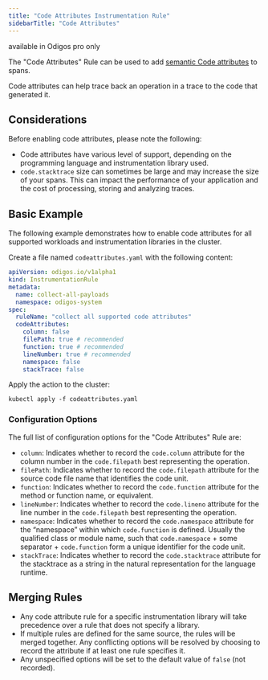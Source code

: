 ```yaml
---
title: "Code Attributes Instrumentation Rule"
sidebarTitle: "Code Attributes"
---
```


<Info> available in Odigos pro only </Info>

The "Code Attributes" Rule can be used to add [semantic Code attributes](https://opentelemetry.io/docs/specs/semconv/attributes-registry/code/) to spans.

Code attributes can help trace back an operation in a trace to the code that generated it.

## Considerations

Before enabling code attributes, please note the following:

- Code attributes have various level of support, depending on the programming language and instrumentation library used.
- `code.stacktrace` size can sometimes be large and may increase the size of your spans. This can impact the performance of your application and the cost of processing, storing and analyzing traces.

## Basic Example

The following example demonstrates how to enable code attributes for all supported workloads and instrumentation libraries in the cluster.

Create a file named `codeattributes.yaml` with the following content:

```yaml
apiVersion: odigos.io/v1alpha1
kind: InstrumentationRule
metadata:
  name: collect-all-payloads
  namespace: odigos-system
spec:
  ruleName: "collect all supported code attributes"
  codeAttributes:
    column: false
    filePath: true # recommended
    function: true # recommended
    lineNumber: true # recommended
    namespace: false
    stackTrace: false
```

Apply the action to the cluster:

```shell
kubectl apply -f codeattributes.yaml
```

### Configuration Options

The full list of configuration options for the "Code Attributes" Rule are:

- `column`: Indicates whether to record the `code.column` attribute for the column number in the `code.filepath` best representing the operation.
- `filePath`: Indicates whether to record the `code.filepath` attribute for the source code file name that identifies the code unit.
- `function`: Indicates whether to record the `code.function` attribute for the method or function name, or equivalent.
- `lineNumber`: Indicates whether to record the `code.lineno` attribute for the line number in the `code.filepath` best representing the operation.
- `namespace`: Indicates whether to record the `code.namespace` attribute for the “namespace” within which `code.function` is defined. Usually the qualified class or module name, such that `code.namespace` + some separator + `code.function` form a unique identifier for the code unit.
- `stackTrace`: Indicates whether to record the `code.stacktrace` attribute for the stacktrace as a string in the natural representation for the language runtime.

## Merging Rules

- Any code attribute rule for a specific instrumentation library will take precedence over a rule that does not specify a library.
- If multiple rules are defined for the same source, the rules will be merged together. Any conflicting options will be resolved by choosing to record the attribute if at least one rule specifies it.
- Any unspecified options will be set to the default value of `false` (not recorded).
